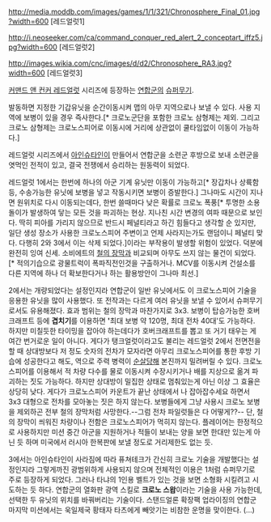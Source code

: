 http://media.moddb.com/images/games/1/1/321/Chronosphere_Final_01.jpg?width=600
[레드얼럿1]

http://i.neoseeker.com/ca/command_conquer_red_alert_2_conceptart_iffz5.jpg?width=600
[레드얼럿2]

http://images.wikia.com/cnc/images/d/d2/Chronosphere_RA3.jpg?width=600
[레드얼럿3]

[[커맨드 앤 컨커 레드얼럿]] 시리즈에 등장하는 [[연합군]]의 [[슈퍼무기]].

발동하면 지정한 기갑유닛을 순간이동시켜 맵의 아무 지역으로나 보낼 수 있다. 사용 지역에 보병이 있을 경우 즉사한다.[* 크로노군단을 포함한 크로노 삼형제는 제외. 그리고 크로노 삼형제는 크로노스피어로 이동시에 거리에 상관없이 쿨타임없이 이동이 가능하다.]

레드얼럿 시리즈에서 [[아인슈타인]]이 만들어서 연합군을 소련군 후방으로 보내 소련군을 엿먹인 전적이 있고, 결국 전쟁에서 승리하는 원동력이 되었다. 

레드얼럿 1에서는 한번에 하나의 아군 기계 유닛만 이동이 가능하고[* 장갑차나 상륙함 등, 수송가능한 유닛에 보병을 넣고 작동시키면 보병이 증발한다.] 그나마도 시간이 지나면 원위치로 다시 이동되는데다, 한번 쓸때마다 낮은 확률로 크로노 폭풍[* 투명한 소용돌이가 발생하여 닿는 모든 것을 파괴하는 현상. 지나친 시간 변경의 여파 때문으로 보인다. 딱히 피아를 가리지 않으므로 반드시 페널티라고 하긴 힘들다고 생각할 순 있지만, 일단 생성 장소가 사용한 크로노스피어 주변이고 언제 사라지는가도 랜덤이니 페널티 맞다. 다행히 2와 3에서 이는 삭제 되었다.]이라는 부작용이 발생할 위험이 있었다. 덕분에 완전히 잉여 신세. 소비에트의 [[철의 장막]]과 비교되며 아무도 쓰지 않는 물건이 되었다. [* 적의기습으로 광물트럭이 폭파직전인것을 구출하거나. MCV를 이동시켜 건설소를 다른 지역에 하나 더 확보한다거나 하는 활용방안이 그나마 최선.]

2에서는 개량되었다는 설정인지라 연합군이 일반 유닛에서도 이 크로노스피어 기술을 응용한 유닛을 많이 사용했다. 또 전작과는 다르게 여러 유닛을 보낼 수 있어서 슈퍼무기로서도 유용해졌다. 효과 범위는 철의 장막과 마찬가지로 3x3. 보병이 탑승가능한 호버크래프트 등에 '''겹치기'''를 이용하면 '''' '''최대 보병 약 120명, 최대 전차 40대''' ''''도 가능하다. 하지만 미칠듯한 타이밍을 잡아야 하는데다가 호버크래프트를 뽑고 또 거기 태우는 게 여간 번거로운 일이 아니다. 게다가 탱크얼럿이라고도 불리는 레드얼럿 2에서 전면전을 할 때 상대방보다 저 정도 숫자의 전차가 모자라면 아무리 크로노스피어를 통한 후방 기습에 성공한다고 해도, 역으로 주력 병력이 [[순살]]당해 본진까지 밀려버릴 수 있다.
크로노스피어를 이용해서 적 차량 다수를 물로 이동시켜 수장시키거나 배를 지상으로 옮겨 파괴하는 짓도 가능하다. 하지만 상대방이 밀집한 상태로 멈춰있는게 아닌 이상 그 효율은 상당히 낮다. 게다가 크로노스피어 카운트가 끝난 상태에서 나 잡아잡수세요 하면서 3x3 대형으로 전차를 모아놓는 짓은 하지 않는다. 보병들에게 그냥 사용시 크로노 보병을 제외하곤 전부 철의 장막처럼 사망한다.--그럼 전차 파일럿들은 다 어떻게??-- 단, 철의 장막이 씌워진 차량이나 전함은 크로노스피어가 먹히지 않는다. 플레이어는 한정적으로 사용하지만 미션 중간 아군을 지원하거나 적들이 보내는 양을 보면 한대만 있는게 아닌 듯 하며 미국에서 러시아 한복판에 보낼 정도로 거리제한도 없는 듯.

3에서는 아인슈타인이 사라짐에 따라 퓨쳐테크가 간신히 크로노 기술을 개발했다는 설정인지라 그렇게까진 광범위하게 사용되지 않으며 전체적인 이용은 1처럼 슈퍼무기로 주로 등장하게 되었다. 그러나 타냐의 1인용 벨트가 있는 것을 보면 소형화 시킬려고 시도하는 듯 하다. 연합군의 열화판 광역 스킬로 '''크로노 스왑'''이라는 기술을 사용 가능한데, 선택한 두 유닛의 위치를 바꿔버리는 기술이다. 스탠드얼론 확장팩 업라이징의 연합군 마지막 미션에서는 욱일제국 황태자 타츠에게 빼앗기는 비참한 운명을 맞이한다. (...)
